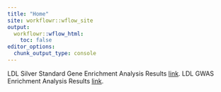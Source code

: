 ```yaml
---
title: "Home"
site: workflowr::wflow_site
output:
  workflowr::wflow_html:
    toc: false
editor_options:
  chunk_output_type: console
---
```


LDL Silver Standard Gene Enrichment Analysis Results [link](LDL_Silver_Standard_Gene_enrichment.html).
LDL GWAS Enrichment Analysis Results [link](LDL_GWAS_enrichment.html).